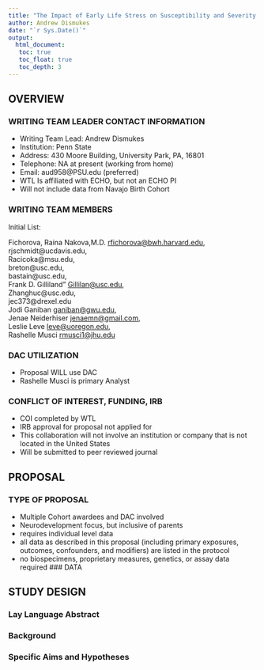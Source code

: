 ```yaml
---
title: "The Impact of Early Life Stress on Susceptibility and Severity of Symptoms of Coronavirus"
author: Andrew Dismukes
date: "`r Sys.Date()`"
output: 
  html_document:
   toc: true
   toc_float: true
   toc_depth: 3
---
```

## OVERVIEW {.tabset}
### WRITING TEAM LEADER CONTACT INFORMATION 
   - Writing Team Lead: Andrew Dismukes
   - Institution: Penn State
   - Address: 430 Moore Building, University Park, PA, 16801
   - Telephone: NA at present (working from home)
   - Email: aud958@PSU.edu (preferred)
  - WTL Is affiliated with ECHO, but not an ECHO PI
  - Will not include data from Navajo Birth Cohort
  
 <!---Link: https://andrewdismukes.github.io/Papers_ECHO_2020_COVID/Proposal_Overview.html)-->
  
### WRITING TEAM MEMBERS 

Initial List:

Fichorova, Raina Nakova,M.D. <rfichorova@bwh.harvard.edu>,   
rjschmidt@ucdavis.edu,   
Racicoka@msu.edu,   
breton@usc.edu,   
bastain@usc.edu,   
Frank D. Gilliland" <Gillilan@usc.edu>,   
Zhanghuc@usc.edu,   
jec373@drexel.edu   
Jodi Ganiban <ganiban@gwu.edu>,   
Jenae Neiderhiser <jenaemn@gmail.com>,   
Leslie Leve <leve@uoregon.edu>,   
Rashelle Musci <rmusci1@jhu.edu>  

### DAC UTILIZATION 

- Proposal WILL use DAC
- Rashelle Musci is primary Analyst

### CONFLICT OF INTEREST, FUNDING, IRB 

- COI completed by WTL
- IRB approval for proposal not applied for
- This collaboration will not involve an institution or company that is not located in the United States
- Will be submitted to peer reviewed journal


## PROPOSAL {.tabset}
### TYPE OF PROPOSAL
 - Multiple Cohort awardees and DAC involved
 - Neurodevelopment focus, but inclusive of parents 
 - requires individual level data
 - all data as described in this proposal (including primary exposures, outcomes, confounders, and modifiers) are listed in the protocol
 - no biospecimens, proprietary measures, genetics, or assay data required
### DATA


## STUDY DESIGN {.tabset}

### Lay Language Abstract 

### Background

### Specific Aims and Hypotheses 